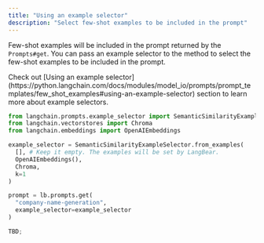 ```yaml
---
title: "Using an example selector"
description: "Select few-shot examples to be included in the prompt"
---
```


Few-shot examples will be included in the prompt returned by the `Prompts#get`.
You can pass an example selector to the method to select the few-shot examples to be
included in the prompt.

<Note>
  Check out [Using an example
  selector](https://python.langchain.com/docs/modules/model_io/prompts/prompt_templates/few_shot_examples#using-an-example-selector)
  section to learn more about example selectors.
</Note>

<CodeGroup>

```python python
from langchain.prompts.example_selector import SemanticSimilarityExampleSelector
from langchain.vectorstores import Chroma
from langchain.embeddings import OpenAIEmbeddings

example_selector = SemanticSimilarityExampleSelector.from_examples(
  [], # Keep it empty. The examples will be set by LangBear.
  OpenAIEmbeddings(),
  Chroma,
  k=1
)

prompt = lb.prompts.get(
  "company-name-generation",
  example_selector=example_selector
)
```

```typescript typescript
TBD;
```

</CodeGroup>
